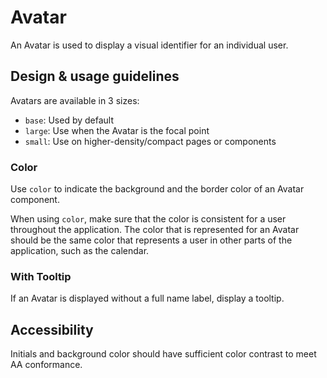 
<Meta title="Components/Images and Icons/Avatar" component={Avatar} />

# Avatar

An Avatar is used to display a visual identifier for an individual user.

## Design & usage guidelines

Avatars are available in 3 sizes:

- `base`: Used by default
- `large`: Use when the Avatar is the focal point
- `small`: Use on higher-density/compact pages or components

### Color

Use `color` to indicate the background and the border color of an Avatar
component.

When using `color`, make sure that the color is consistent for a user throughout
the application. The color that is represented for an Avatar should be the same
color that represents a user in other parts of the application, such as the
calendar.

### With Tooltip

If an Avatar is displayed without a full name label, display a tooltip.

## Accessibility

Initials and background color should have sufficient color contrast to meet AA
conformance.
